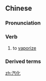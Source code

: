 ==Chinese==
{{zh-forms}}

===Pronunciation===
{{zh-pron
|m=qìhuà
|cat=v
}}

===Verb===
{{zh-verb}}

# to [[vaporize]]

===Derived terms===
{{zh-der|汽化器}}

[[zh:汽化]]